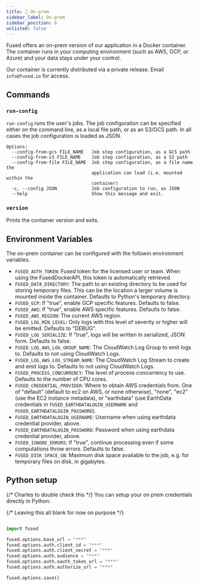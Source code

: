 ```yaml
---
title: 🐳 On-prem
sidebar_label: On-prem
sidebar_position: 6
unlisted: false
---
```


Fused offers an on-prem version of our application in a Docker container. The container runs in your computing environment (such as AWS, GCP, or Azure) and your data stays under your control.

Our container is currently distributed via a private release. Email `info@fused.io` for access.

## Commands

### `run-config`

`run-config` runs the user's jobs. The job configuration can be specified either on the command line, as a local file path, or as an S3/GCS path. In all cases the job configuration is loaded as JSON.

```
Options:
  --config-from-gcs FILE_NAME   Job step configuration, as a GCS path
  --config-from-s3 FILE_NAME    Job step configuration, as a S3 path
  --config-from-file FILE_NAME  Job step configuration, as a file name the
                                application can load (i.e. mounted within the
                                container)
  -c, --config JSON             Job configuration to run, as JSON
  --help                        Show this message and exit.
```

### `version`

Prints the container version and exits.

## Environment Variables

The on-prem container can be configured with the followin environment variables.

- `FUSED_AUTH_TOKEN`: Fused token for the licensed user or team. When using the FusedDockerAPI, this token is automatically retrieved.
- `FUSED_DATA_DIRECTORY`: The path to an existing directory to be used for storing temporary files. This can be the location a larger volume is mounted inside the container. Defaults to Python's temporary directory.
- `FUSED_GCP`: If "true", enable GCP specific features. Defaults to false.
- `FUSED_AWS`: If "true", enable AWS specific features. Defaults to false.
- `FUSED_AWS_REGION`: The current AWS region.
- `FUSED_LOG_MIN_LEVEL`: Only logs with this level of severity or higher will be emitted. Defaults to "DEBUG".
- `FUSED_LOG_SERIALIZE`: If "true", logs will be written in serialized, JSON form. Defaults to false.
- `FUSED_LOG_AWS_LOG_GROUP_NAME`: The CloudWatch Log Group to emit logs to. Defaults to not using CloudWatch Logs.
- `FUSED_LOG_AWS_LOG_STREAM_NAME`: The CloudWatch Log Stream to create and emit logs to. Defaults to not using CloudWatch Logs.
- `FUSED_PROCESS_CONCURRENCY`: The level of process concurrency to use. Defaults to the number of CPU cores.
- `FUSED_CREDENTIAL_PROVIDER`: Where to obtain AWS credentials from. One of "default" (default to ec2 on AWS, or none otherwise), "none", "ec2" (use the EC2 instance metadata), or "earthdata" (use EarthData credentials in `FUSED_EARTHDATALOGIN_USERNAME` and `FUSED_EARTHDATALOGIN_PASSWORD`).
- `FUSED_EARTHDATALOGIN_USERNAME`: Username when using earthdata credential provider, above.
- `FUSED_EARTHDATALOGIN_PASSWORD`: Password when using earthdata credential provider, above.
- `FUSED_IGNORE_ERRORS`: If "true", continue processing even if some computations throw errors. Defaults to false.
- `FUSED_DISK_SPACE_GB`: Maximum disk space available to the job, e.g. for temporary files on disk, in gigabytes.

## Python setup

{/* Charles to double check this */}
You can setup your on prem credentials directly in Python:

{/* Leaving this all blank for now on purpose */}
```python showLineNumbers

import fused

fused.options.base_url = "***"
fused.options.auth.client_id = "***"
fused.options.auth.client_secret = "***"
fused.options.auth.audience = "***"
fused.options.auth.oauth_token_url = "***"
fused.options.auth.authorize_url = "***"

fused.options.save()
```